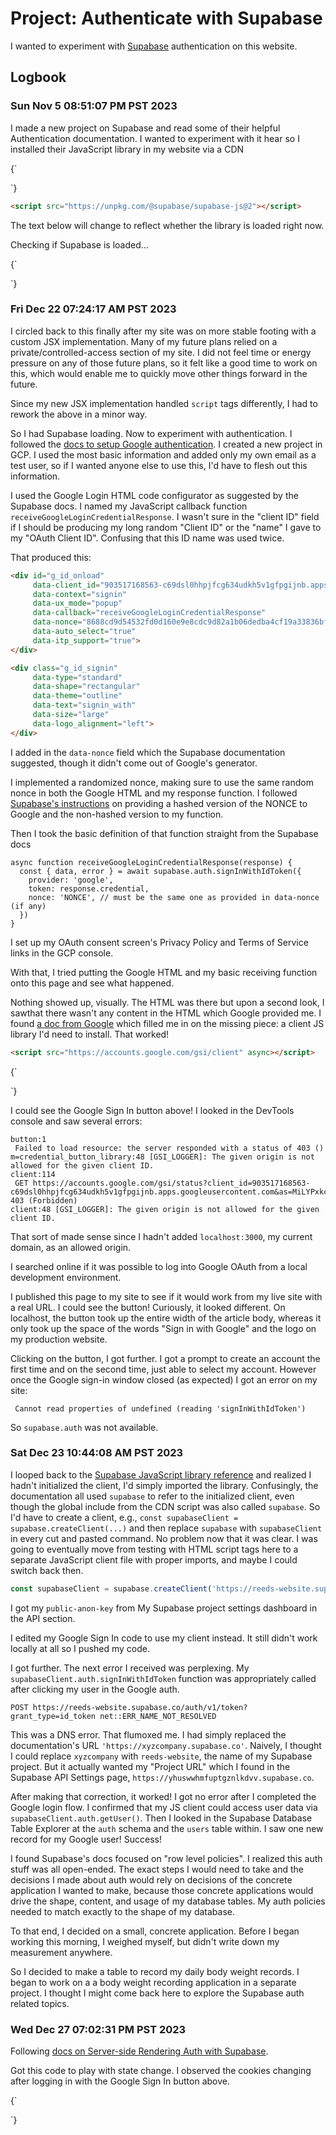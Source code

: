 # Project: Authenticate with Supabase

I wanted to experiment with [Supabase](https://supabase.com) authentication on this website. 

## Logbook

### Sun Nov  5 08:51:07 PM PST 2023

I made a new project on Supabase and read some of their helpful Authentication documentation. I wanted to experiment with it hear so I installed their JavaScript library in my website via a CDN 

<script src="https://unpkg.com/@supabase/supabase-js@2"></script>

{`
<script type="module">
  // I describe this on Sat Dec 23
  window.supabaseClient = supabase.createClient('https://yhuswwhmfuptgznlkdvv.supabase.co', 'eyJhbGciOiJIUzI1NiIsInR5cCI6IkpXVCJ9.eyJpc3MiOiJzdXBhYmFzZSIsInJlZiI6InlodXN3d2htZnVwdGd6bmxrZHZ2Iiwicm9sZSI6ImFub24iLCJpYXQiOjE2OTkwNzgyNjksImV4cCI6MjAxNDY1NDI2OX0.vF_fbpeSORP5ve5wVVty4lm5HaOAwGSgQxq4s39udpM')
  </script>
`}

```html
<script src="https://unpkg.com/@supabase/supabase-js@2"></script>
```

The text below will change to reflect whether the library is loaded right now.

<span>Checking if Supabase is loaded...</span>

{`
<script>
  let message = "Supabase is NOT loaded";
  if (supabase) message = "Supabase is loaded!"
  document.currentScript.previousElementSibling.innerText = message;
</script>
`}


### Fri Dec 22 07:24:17 AM PST 2023

I circled back to this finally after my site was on more stable footing with a custom JSX implementation. Many of my future plans relied on a private/controlled-access section of my site. I did not feel time or energy pressure on any of those future plans, so it felt like a good time to work on this, which would enable me to quickly move other things forward in the future.

Since my new JSX implementation handled `script` tags differently, I had to rework the above in a minor way.
  
So I had Supabase loading. Now to experiment with authentication. I followed the [docs to setup Google authentication](https://supabase.com/docs/guides/auth/social-login/auth-google). I created a new project in GCP. I used the most basic information and added only my own email as a test user, so if I wanted anyone else to use this, I'd have to flesh out this information.

I used the Google Login HTML code configurator as suggested by the Supabase docs. I named my JavaScript callback function  `receiveGoogleLoginCredentialResponse`. I wasn't sure in the "client ID" field if I should be producing my long random "Client ID" or the "name" I gave to my "OAuth Client ID". Confusing that this ID name was used twice.

That produced this:

```html
<div id="g_id_onload"
     data-client_id="903517168563-c69dsl0hhpjfcg634udkh5v1gfpgijnb.apps.googleusercontent.com"
     data-context="signin"
     data-ux_mode="popup"
     data-callback="receiveGoogleLoginCredentialResponse"
     data-nonce="8688cd9d54532fd0d160e9e8cdc9d82a1b06dedba4cf19a33836bf2d0c58f335"
     data-auto_select="true"
     data-itp_support="true">
</div>

<div class="g_id_signin"
     data-type="standard"
     data-shape="rectangular"
     data-theme="outline"
     data-text="signin_with"
     data-size="large"
     data-logo_alignment="left">
</div>
```

I added in the `data-nonce` field which the Supabase documentation suggested, though it didn't come out of Google's generator.

<Future>I implemented a randomized nonce, making sure to use the same random nonce in both the Google HTML and my response function. I followed [Supabase's instructions](https://supabase.com/docs/guides/auth/social-login/auth-google#important-note-on-nonce-validation) on providing a hashed version of the NONCE to Google and the non-hashed version to my function.</Future>

Then I took the basic definition of that function straight from the Supabase docs

```
async function receiveGoogleLoginCredentialResponse(response) {
  const { data, error } = await supabase.auth.signInWithIdToken({
    provider: 'google',
    token: response.credential,
    nonce: 'NONCE', // must be the same one as provided in data-nonce (if any)
  })
}
```


<Future>I set up my OAuth consent screen's Privacy Policy and Terms of Service links in the GCP console.</Future>

With that, I tried putting the Google HTML and my basic receiving function onto this page and see what happened.

Nothing showed up, visually. The HTML was there but upon a second look, I sawthat there wasn't any content in the HTML which Google provided me. I found [a doc from Google](https://developers.google.com/identity/gsi/web/guides/client-library) which filled me in on the missing piece: a client JS library I'd need to install. That worked!

```html
<script src="https://accounts.google.com/gsi/client" async></script>
```

<script src="https://accounts.google.com/gsi/client" async></script>

{`
<div id="g_id_onload"
     data-client_id="903517168563-c69dsl0hhpjfcg634udkh5v1gfpgijnb.apps.googleusercontent.com"
     data-context="signin"
     data-ux_mode="popup"
     data-callback="receiveGoogleLoginCredentialResponse"
     data-nonce="8688cd9d54532fd0d160e9e8cdc9d82a1b06dedba4cf19a33836bf2d0c58f335"
     data-auto_select="true"
     data-itp_support="true">
</div>

<div class="g_id_signin"
     data-type="standard"
     data-shape="rectangular"
     data-theme="outline"
     data-text="signin_with"
     data-size="large"
     data-logo_alignment="left">
</div>

<script>
async function receiveGoogleLoginCredentialResponse(response) {
  // Edited later (See Dec 23) to use supabaseClient
  const { data, error } = await supabaseClient.auth.signInWithIdToken({
    provider: 'google',
    token: response.credential,
    nonce: 'NONCE', // must be the same one as provided in data-nonce (if any)
  })
}
</script>
`}

I could see the Google Sign In button above! I looked in the DevTools console and saw several errors:

```text
button:1 
 Failed to load resource: the server responded with a status of 403 ()
m=credential_button_library:48 [GSI_LOGGER]: The given origin is not allowed for the given client ID.
client:114 
 GET https://accounts.google.com/gsi/status?client_id=903517168563-c69dsl0hhpjfcg634udkh5v1gfpgijnb.apps.googleusercontent.com&as=MiLYPxkcSkvcIM%2Bb7nwgPQ 403 (Forbidden)
client:48 [GSI_LOGGER]: The given origin is not allowed for the given client ID.
```

That sort of made sense since I hadn't added `localhost:3000`, my current domain, as an allowed origin.

<Future>I searched online if it was possible to log into Google OAuth from a local development environment.</Future>

I published this page to my site to see if it would work from my live site with a real URL. I could see the button! Curiously, it looked different. On localhost, the button took up the entire width of the article body, whereas it only took up the space of the words "Sign in with Google" and the logo on my production website.

Clicking on the button, I got further. I got a prompt to create an account the first time and on the second time, just able to select my account. However once the Google sign-in window closed (as expected) I got an error on my site:

```text
 Cannot read properties of undefined (reading 'signInWithIdToken')
```

So `supabase.auth` was not available. 

### Sat Dec 23 10:44:08 AM PST 2023

I looped back to the [Supabase JavaScript library reference](https://supabase.com/docs/reference/javascript/installing) and realized I hadn't initialized the client, I'd simply imported the library. Confusingly, the documentation all used `supabase` to refer to the initialized client, even though the global include from the CDN script was also called `supabase`. So I'd have to create a client, e.g., `const supabaseClient = supabase.createClient(...)` and then replace `supabase` with `supabaseClient` in every cut and pasted command. No problem now that it was clear. I was going to eventually move from testing with HTML script tags here to a separate JavaScript client file with proper imports, and maybe I could switch back then.

```js
const supabaseClient = supabase.createClient('https://reeds-website.supabase.co', 'public-anon-key')
```

I got my `public-anon-key` from My Supabase project settings dashboard in the API section.

I edited my Google Sign In code to use my client instead. It still didn't work locally at all so I pushed my code.

I got further. The next error I received was perplexing. My `supabaseClient.auth.signInWithIdToken` function was appropriately called after clicking my user in the Google auth.

```
POST https://reeds-website.supabase.co/auth/v1/token?grant_type=id_token net::ERR_NAME_NOT_RESOLVED
```

This was a DNS error. That flumoxed me. I had simply replaced the documentation's URL `'https://xyzcompany.supabase.co'`. Naively, I thought I could replace `xyzcompany` with `reeds-website`, the name of my Supabase project. But it actually wanted my "Project URL" which I found in the Supabase API Settings page, `https://yhuswwhmfuptgznlkdvv.supabase.co`.

After making that correction, it worked! I got no error after I completed the Google login flow. I confirmed that my JS client could access user data via `supabaseClient.auth.getUser()`. Then I looked in the Supabase Database Table Explorer at the `auth` schema and the `users` table within. I saw one new record for my Google user! Success!

I found Supabase's docs focused on "row level policies". I realized this auth stuff was all open-ended. The exact steps I would need to take and the decisions I made about auth would rely on decisions of the concrete application I wanted to make, because those concrete applications would drive the shape, content, and usage of my database tables. My auth policies needed to match exactly to the shape of my database.

To that end, I decided on a small, concrete application. Before I began working this morning, I weighed myself, but didn't write down my measurement anywhere.

So I decided to make a table to record my daily body weight records. I began to work on a <HashTarget id="supabase-auth-starting-body-weight-app"><Link slug="project-body-weight-recording-app">a body weight recording application</Link></HashTarget> in a separate project. I thought I might come back here to explore the Supabase auth related topics.


### Wed Dec 27 07:02:31 PM PST 2023

Following [docs on Server-side Rendering Auth with Supabase](https://supabase.com/docs/guides/auth/server-side-rendering).

Got this code to play with state change. I observed the cookies changing after logging in with the Google Sign In button above.

{`
<script type="module">

supabaseClient.auth.onAuthStateChange((event, session) => {
if (event === 'SIGNED_OUT' || event === 'USER_DELETED') {
// delete cookies on sign out
const expires = new Date(0).toUTCString()
document.cookie = \u0060my-access-token=; path=/; expires=\${expires}; SameSite=Lax; secure\u0060
document.cookie = \u0060my-refresh-token=; path=/; expires=\${expires}; SameSite=Lax; secure\u0060
} else if (event === 'SIGNED_IN' || event === 'TOKEN_REFRESHED') {
const maxAge = 100 * 365 * 24 * 60 * 60 // 100 years, never expires
document.cookie = \u0060my-access-token=\${session.access_token}; path=/; max-age=\${maxAge}; SameSite=Lax; secure\u0060
document.cookie = \u0060my-refresh-token=\${session.refresh_token}; path=/; max-age=\${maxAge}; SameSite=Lax; secure\u0060
}
})
</script>
`}
